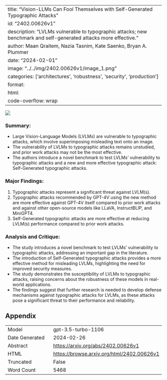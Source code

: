 
---
title: "Vision-LLMs Can Fool Themselves with Self-Generated Typographic Attacks"
id: "2402.00626v1"
description: "LVLMs vulnerable to typographic attacks; new benchmark and self-generated attacks more effective."
author: Maan Qraitem, Nazia Tasnim, Kate Saenko, Bryan A. Plummer
date: "2024-02-01"
image: "../../img/2402.00626v1/image_1.png"
categories: ['architectures', 'robustness', 'security', 'production']
format:
  html:
    code-overflow: wrap
---

![](../../img/2402.00626v1/image_1.png)

### **Summary:**
- Large Vision-Language Models (LVLMs) are vulnerable to typographic attacks, which involve superimposing misleading text onto an image.
- The vulnerability of LVLMs to typographic attacks remains unstudied, and prior work attacks may not be the most effective.
- The authors introduce a novel benchmark to test LVLMs' vulnerability to typographic attacks and a new and more effective typographic attack: Self-Generated typographic attacks.

### **Major Findings:**
1. Typographic attacks represent a significant threat against LVLM(s).
2. Typographic attacks recommended by GPT-4V using the new method are more effective against GPT-4V itself compared to prior work attacks and against other open-source models like LLaVA, InstructBLIP, and MiniGPT4.
3. Self-Generated typographic attacks are more effective at reducing LVLM(s) performance compared to prior work attacks.

### **Analysis and Critique:**
- The study introduces a novel benchmark to test LVLMs' vulnerability to typographic attacks, addressing an important gap in the literature.
- The introduction of Self-Generated typographic attacks provides a more effective method for misleading LVLMs, highlighting the need for improved security measures.
- The study demonstrates the susceptibility of LVLMs to typographic attacks, raising concerns about the robustness of these models in real-world applications.
- The findings suggest that further research is needed to develop defense mechanisms against typographic attacks for LVLMs, as these attacks pose a significant threat to their performance and reliability.

## Appendix

|          |          |
|----------|----------|
| Model     | gpt-3.5-turbo-1106       |
| Date Generated     | 2024-02-26       |
| Abstract | [https://arxiv.org/abs/2402.00626v1](https://arxiv.org/abs/2402.00626v1)        |
| HTML     | [https://browse.arxiv.org/html/2402.00626v1](https://browse.arxiv.org/html/2402.00626v1)       |
| Truncated       | False       |
| Word Count       | 5468       |